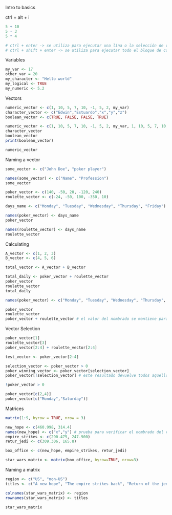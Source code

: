 Intro to basics

ctrl + alt + i

```r
5 + 10
5 - 3
5 * 4

# ctrl + enter -> se utiliza para ejecutar una lína o la selección de varias instrucciones
# ctrl + shift + enter -> se utiliza para ejecutar todo el bloque de código

```
Variables

```r
my_var <- 17
other_var = 20
my_character <- "Hello world"
my_logical <- TRUE
my_numeric <- 5.2


```

Vectors

```r
numeric_vector <- c(1, 10, 5, 7, 10, -1, 5, 2, my_var)
character_vector <- c("Edwin","Estuardo","x","y","z")
boolean_vector <- c(TRUE, FALSE, FALSE, TRUE)

numeric_vector <- c(1, 10, 5, 7, 10, -1, 5, 2, my_var, 1, 10, 5, 7, 10, -1, 5, 2, my_var,1, 10, 5, 7, 10, -1, 5, 2, my_var)
character_vector
boolean_vector
print(boolean_vector)
```
```r
numeric_vector
```
Naming a vector

```r
some_vector <- c("John Doe", "poker player")

names(some_vector) <- c("Name", "Profession")
some_vector

```
```r
poker_vector <- c(140, -50, 20, -120, 240)
roulette_vector <- c(-24, -50, 100, -350, 10)

days_name <- c("Monday", "Tuesday", "Wednesday", "Thursday", "Friday")

names(poker_vector) <- days_name
poker_vector

names(roulette_vector) <- days_name
roulette_vector
```
Calculating

```r
A_vector <- c(1, 2, 3)
B_vector <- c(4, 5, 6)

total_vector <- A_vector + B_vector

total_daily <- poker_vector + roulette_vector
poker_vector
roulette_vector
total_daily

names(poker_vector) <- c("Monday", "Tuesday", "Wednesday", "Thursday", "Saturday")

poker_vector
roulette_vector
poker_vector + roulette_vector # el valor del nombrado se mantiene para el primer vector

```
Vector Selection

```r
poker_vector[1]
roulette_vector[3]
poker_vector[2:4] + roulette_vector[2:4]

test_vector <- poker_vector[2:4]

selection_vector <- poker_vector > 0
poker_winning_vector <- poker_vector[selection_vector]
poker_vector[!selection_vector] # este resultado devuelve todos aquellos que no cumplen con la condición

!poker_vector > 0

poker_vector[c(2,4)]
poker_vector[c("Monday","Saturday")]


```
Matrices

```r
matrix(1:9, byrow = TRUE, nrow = 3)
```
```r
new_hope <- c(460.998, 314.4)
names(new_hope) <- c("x","y") # prueba para verificar el nombrado del vector y luego utilizarlo en la matriz. Se pudo comprobar que el nombrado se pierde al definir la matriz.
empire_strikes <- c(290.475, 247.900)
retur_jedi <- c(309.306, 165.8)

box_office <- c(new_hope, empire_strikes, retur_jedi)

star_wars_matrix <- matrix(box_office, byrow=TRUE, nrow=3)

```
Naming a matrix

```r
region <- c("US", "non-US")
titles <- c("A new hope", "The empire strikes back", "Return of the jedi")

colnames(star_wars_matrix) <- region
rownames(star_wars_matrix) <- titles

star_wars_matrix

```

